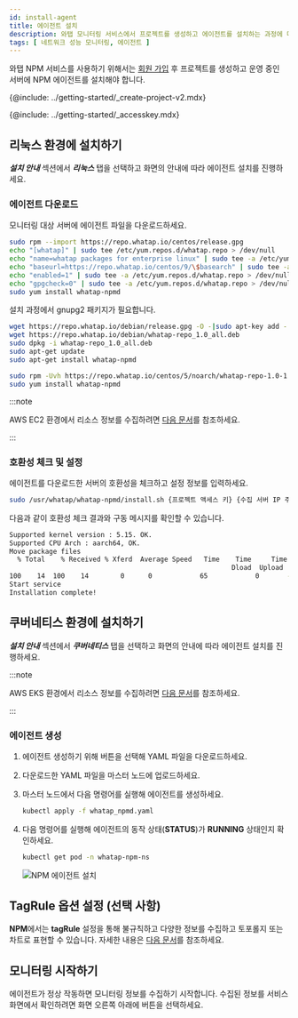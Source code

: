 ```yaml
---
id: install-agent
title: 에이전트 설치
description: 와탭 모니터링 서비스에서 프로젝트를 생성하고 에이전트를 설치하는 과정에 대해 알아봅니다.
tags: [ 네트워크 성능 모니터링, 에이전트 ]
---
```


와탭 NPM 서비스를 사용하기 위해서는 [회원 가입](https://www.whatap.io/ko/signup/) 후 프로젝트를 생성하고 운영 중인 서버에 NPM 에이전트를 설치해야 합니다.

{@include: ../getting-started/_create-project-v2.mdx}  

{@include: ../getting-started/_accesskey.mdx}


## 리눅스 환경에 설치하기

***설치 안내*** 섹션에서 ***리눅스*** 탭을 선택하고 화면의 안내에 따라 에이전트 설치를 진행하세요.

### 에이전트 다운로드

모니터링 대상 서버에 에이전트 파일을 다운로드하세요.

<Tabs groupId="os">
<TabItem value="al" label="Amazon Linux">

```bash
sudo rpm --import https://repo.whatap.io/centos/release.gpg
echo "[whatap]" | sudo tee /etc/yum.repos.d/whatap.repo > /dev/null
echo "name=whatap packages for enterprise linux" | sudo tee -a /etc/yum.repos.d/whatap.repo > /dev/null
echo "baseurl=https://repo.whatap.io/centos/9/\$basearch" | sudo tee -a /etc/yum.repos.d/whatap.repo > /dev/null
echo "enabled=1" | sudo tee -a /etc/yum.repos.d/whatap.repo > /dev/null
echo "gpgcheck=0" | sudo tee -a /etc/yum.repos.d/whatap.repo > /dev/null
sudo yum install whatap-npmd
```

</TabItem>
<TabItem value="du" label="Debian/Ubuntu">

설치 과정에서 gnupg2 패키지가 필요합니다.

```bash
wget https://repo.whatap.io/debian/release.gpg -O -|sudo apt-key add -
wget https://repo.whatap.io/debian/whatap-repo_1.0_all.deb
sudo dpkg -i whatap-repo_1.0_all.deb
sudo apt-get update
sudo apt-get install whatap-npmd
```

</TabItem>
<TabItem value="rc" label="Red Hat/CentOS">

```bash
sudo rpm -Uvh https://repo.whatap.io/centos/5/noarch/whatap-repo-1.0-1.noarch.rpm
sudo yum install whatap-npmd
```

</TabItem>
</Tabs>

:::note

AWS EC2 환경에서 리소스 정보를 수집하려면 [다음 문서](set-aws-resource-options#set-aws-resource-ec2)를 참조하세요.

:::

### 호환성 체크 및 설정

에이전트를 다운로드한 서버의 호환성을 체크하고 설정 정보를 입력하세요.

```bash
sudo /usr/whatap/whatap-npmd/install.sh {프로젝트 액세스 키} {수집 서버 IP 주소}
```

다음과 같이 호환성 체크 결과와 구동 메시지를 확인할 수 있습니다.

```bash
Supported kernel version : 5.15. OK.
Supported CPU Arch : aarch64, OK.
Move package files
  % Total    % Received % Xferd  Average Speed   Time    Time     Time  Current
                                                        Dload  Upload     Total   Spent    Left     Speed
100    14  100    14        0      0            65            0       --:--:-- --:--:-- --:--:--        65
Start service
Installation complete!
```


## 쿠버네티스 환경에 설치하기

***설치 안내*** 섹션에서 ***쿠버네티스*** 탭을 선택하고 화면의 안내에 따라 에이전트 설치를 진행하세요.

:::note

AWS EKS 환경에서 리소스 정보를 수집하려면 [다음 문서](set-aws-resource-options#set-aws-resource-eks)를 참조하세요.

:::

### 에이전트 생성

1. 에이전트 생성하기 위해 <Cmdname sid="download" className="uitext" /> 버튼을 선택해 YAML 파일을 다운로드하세요.

1. 다운로드한 YAML 파일을 마스터 노드에 업로드하세요.

1. 마스터 노드에서 다음 명령어를 실행해 에이전트를 생성하세요.

    ```bash
    kubectl apply -f whatap_npmd.yaml
    ```

1. 다음 명령어를 실행해 에이전트의 동작 상태(**STATUS**)가 **RUNNING** 상태인지 확인하세요.

    ```bash
    kubectl get pod -n whatap-npm-ns
    ```

    ![NPM 에이전트 설치](/img/npm-k8s-check-running.png)


## TagRule 옵션 설정 (선택 사항)

**NPM**에서는 **tagRule** 설정을 통해 불규칙하고 다양한 정보를 수집하고 토포롤지 또는 차트로 표현할 수 있습니다. 자세한 내용은 [다음 문서](set-tagrule)를 참조하세요.


## 모니터링 시작하기

에이전트가 정상 작동하면 모니터링 정보를 수집하기 시작합니다. 수집된 정보를 서비스 화면에서 확인하려면 화면 오른쪽 아래에 <Cmdname sid="MNU06848" className="uitext" /> 버튼을 선택하세요.
